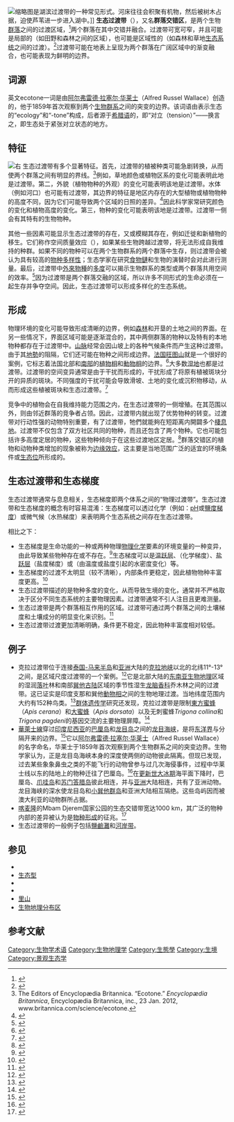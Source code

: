 {{NoteTA
| G1 = Ecology
}}
[[File:Blick_vom_Löns_Turm_HemmelsdorferSee_Ausfluss_aalbek.jpg|缩略图]]是湖滨过渡带的一种常见形式。河床往往会积聚有机物，然后被树木占据，迫使芦苇进一步进入湖中。]]
'''生态过渡带'''（{{Lang-en|ecotone}}），又名'''群落交错区'''，是两个生物[[群落|群落]]之间的过渡区域，<ref>{{Cite book|title=Species Diversity Patterns at Ecotones|first=Amanda|last=Senft|url=http://www.bio.unc.edu/faculty/peet/lab/theses/Senft_MS_2009.pdf|year=2009|format=Master's thesis|publisher=University of North Carolina|access-date=2021-04-11|archive-date=2011-09-30|archive-url=https://web.archive.org/web/20110930235343/http://www.bio.unc.edu/faculty/peet/lab/theses/Senft_MS_2009.pdf|dead-url=yes}}</ref>两个群落在其中交错并融合。过渡带可宽可窄，并且可能是局部的（如田野和森林之间的区域），也可能是区域性的（如森林和草地[[生态系统|生态系统]]之间的过渡）。<ref name="smith">{{Cite book|title=Ecology and Field Biology|url=https://archive.org/details/ecologyfieldbiol00robe|edition=2nd|first=Robert Leo|last=Smith|year=1974|publisher=Harper & Row|page=[https://archive.org/details/ecologyfieldbiol00robe/page/251 251]|isbn=978-0-06-500976-7}}</ref>过渡带可能在地表上呈现为两个群落在广阔区域中的渐变融合，也可能表现为鲜明的边界。

== 词源 ==
英文ecotone一词是由[[阿尔弗雷德·拉塞尔·华莱士|阿尔弗雷德·拉塞尔·华莱士]]（Alfred Russel Wallace）创造的，他于1859年首次观察到两个[[生物群系|生物群系]]之间的突变的边界。该词语由表示生态的“ecology”和“-tone”构成，后者源于[[希腊语|希腊语]]的{{Lang|el|tonos}}，即“对立（tension）”——换言之，即生态处于紧张对立状态的地方。

== 特征 ==
[[File:ÉcotoneLamiotCommons4.jpg|右]]
生态过渡带有多个显著特征。首先，过渡带的植被种类可能急剧转换，从而使两个群落之间有明显的界线。<ref>The Editors of Encyclopædia Britannica. “Ecotone.” ''Encyclopædia Britannica'', Encyclopædia Britannica, inc., 23 Jan. 2012, www.britannica.com/science/ecotone.</ref>例如，草地颜色或植物区系的变化可能表明此地是过渡带。第二，外貌（植物物种的外观）的变化可能表明该地是过渡带。水体（例如河口）也可能有过渡带，其边界的特征是地区内存在的大型植物或植物物种的高度不同，因为它们可能导致两个区域的日照的差异。<ref>{{Cite journal|title=Macrophytes, hydrology, and aquatic ecotones: A GIS-supported ecological survey|last=Janauer|first=G.A|journal=Aquatic Botany|issue=3–4|doi=10.1016/S0304-3770(97)00047-8|year=1997|volume=58|pages=379–91}}</ref>因此科学家常研究颜色的变化和植物高度的变化。第三，物种的变化可能表明该地是过渡带。过渡带一侧会有其特有的生物物种。

其他一些因素可能显示生态过渡带的存在，又或模糊其存在，例如迁徙和新植物的移生。它们称作空间质量效应（{{Lang|en|spatial mass effects}}），如果某些生物跨越过渡带，将无法形成自我维持的种群。如果不同的物种可以在两个生物群系的两个群落中生存，则过渡带会被认为具有较高的[[物种多样性|物种多样性]]；生态学家在研究[[食物鏈|食物鏈]]和生物的演替时会对此进行测量。最后，过渡带中[[外來物種|外來物種]]的[[多度|多度]]可以揭示生物群系的类型或两个群落共用空间的效率。<ref>{{Cite journal|title=Properties of ecotones: Evidence from five ecotones objectively determined from a coastal vegetation gradient|last=Walker|first=Susan|last2=Wilson|first2=J. Bastow|journal=Journal of Vegetation Science|issue=4|doi=10.1111/j.1654-1103.2003.tb02185.x|year=2003|volume=14|pages=579–90|last3=Steel|first3=John B|last4=Rapson|first4=G.L|last5=Smith|first5=Benjamin|last6=King|first6=Warren McG|last7=Cottam|first7=Yvette H|subscription=free}}</ref>因为过渡带是两个群落交融的区域，所以许多不同形式的生命必须在一起生存并争夺空间。因此，生态过渡带可以形成多样化的生态系统。

== 形成 ==
物理环境的变化可能导致形成清晰的边界，例如[[森林|森林]]和开垦的土地之间的界面。在另一些情况下，界面区域可能是逐渐混合的，其中两侧群落的物种以及特有的本地物种都存在于过渡带中。[[山脉|山脉]]经常会因山坡上的各种气候条件而产生这种过渡带。由于其[[地勢|地勢]]的阻隔，它们还可能在物种之间形成边界。[[法国|法国]][[旺图山|旺图山]]就是一个很好的案例，它标志着法国北部和[[法國南部|南部]]的[[植物相|植物相]]和[[動物相|動物相]]的边界。<ref>{{Cite journal|title=Fine Root Abundance and Dynamics of Stone Pine (''Pinus cembra'') at the Alpine Treeline Is Not Impaired by Self-shading|last=Kubisch|first=P|last2=Leuschner|first2=C|journal=Front Plant Sci|doi=10.3389/fpls.2017.00602|year=2017|volume=8|page=602|pmc=5395556|pmid=28469633|last3=Coners|first3=H|last4=Gruber|first4=A|last5=Hertel|first5=D}}</ref>大多数[[湿地|湿地]]也都是过渡带。过渡带的空间变异通常是由于干扰而形成的，干扰形成了将原有植被斑块分开的异质的斑块。不同强度的干扰可能会导致滑坡、土地的变化或沉积物移动，从而形成这些植被斑块和生态过渡带。<ref>{{Cite web |url=https://andrewsforest.oregonstate.edu/sites/default/files/lter/pubs/pdf/pub1056.pdf |title=存档副本 |access-date=2021-04-11 |archive-date=2017-08-09 |archive-url=https://web.archive.org/web/20170809155413/https://andrewsforest.oregonstate.edu/sites/default/files/lter/pubs/pdf/pub1056.pdf |dead-url=no }}</ref>

竞争中的植物会在自我维持能力范围之内，在生态过渡带的一侧增殖。在其范围以外，则由邻近群落的竞争者占领。因此，过渡带内就出现了优势物种的转变。过渡带对行动性强的动物特别重要，有了过渡带，牠們就能夠在短距离内開闢多个[[棲息地|棲息地]]。过渡带不仅包含了双方社区共同的物种，而且还包含了两个物种。它也可能包括许多高度定居的物种，这些物种倾向于在这些过渡地区定居。<ref name="smith">{{Cite book|title=Ecology and Field Biology|url=https://archive.org/details/ecologyfieldbiol00robe|edition=2nd|first=Robert Leo|last=Smith|year=1974|publisher=Harper & Row|page=[https://archive.org/details/ecologyfieldbiol00robe/page/251 251]|isbn=978-0-06-500976-7}}</ref>群落交错区的植物和动物种类增加的现象被称为[[边缘效应|边缘效应]]，这主要是当地范围广泛的适宜的环境条件或[[生态位|生态位]]所形成的。

== 生态过渡带和生态梯度 ==
生态过渡带通常与{{Link-en|生态梯度|ecoclines}}息息相关，生态梯度即两个体系之间的“物理过渡带”。生态过渡带和生态梯度的概念有时容易混淆：生态梯度可以透过化学（例如：[[PH值|pH]]或[[鹽度|鹽度]][[梯度|梯度]]）或微气候（水热梯度）来表明两个生态系统之间存在生态过渡带。

相比之下：

* 生态梯度是生命功能的一种或两种物理[[物理化学|物理化学]]要素的环境变量的一种变异，由此导致某些物种存在或不存在。<ref>{{Cite journal|title=Ecotones and ecoclines are different|last=Maarel|first=Eddy|journal=Journal of Vegetation Science|issue=1|doi=10.2307/3236065|year=1990|volume=1|pages=135–8|jstor=3236065}}</ref>生态梯度可以是[[温跃层|温跃层]]、{{Link-en|化变层|chemocline}}（化学梯度）、[[盐跃层|盐跃层]]（盐度梯度）或{{Link-en|密度跃层|pycnocline}}（由温度或盐度引起的水密度变化）等。
* 生态梯度的过渡不太明显（较不清晰），内部条件更稳定，因此植物物种丰富度更高。<ref name="jstor2845672">{{Cite journal|title=Ecotone Versus Ecocline: Vegetation Zonation and Dynamics Around a Small Reservoir in Tanzania|url=https://archive.org/details/sim_journal-of-biogeography_1993-03_20_2/page/209|last=Backeus|first=Ingvar|journal=Journal of Biogeography|issue=2|doi=10.2307/2845672|year=1993|volume=20|pages=209–18|jstor=2845672}}</ref>
* 生态过渡带描述的是物种多度的变化，从而导致生境的变化，通常并不严格取决于区分不同生态系统的主要物理因素。过渡带通常不引人注目且更难测量。
* 生态过渡带是两个群落相互作用的区域。过渡带可通过两个群落之间的土壤梯度和土壤成分的明显变化来识别。<ref>{{Cite journal|title=Ecotones as indicators: Boundary properties in wetland-woodland transition zones|last=Brownstein|first=G|last2=Johns|first2=C|journal=Community Ecology|issue=2|doi=10.1556/168.2015.16.2.11|year=2015|volume=16|pages=235–43|last3=Fletcher|first3=A|last4=Pritchard|first4=D|last5=Erskine|first5=P. D|subscription=free}}</ref>
* 生态过渡带过渡更加清晰明确，条件更不稳定，因此物种丰富度相对较低。

== 例子 ==

* 克拉过渡带位于连接[[马来半岛|泰国-马来半岛]]和[[亚洲|亚洲]]大陆的[[克拉地峡|克拉地峡]]以北的北纬11°-13°之间，是区域尺度过渡带的一个案例。<ref name="HoA2011">{{Cite book|doi=10.1007/978-3-642-16422-4_4|title=Honeybees of Asia|pages=69–93|year=2011|last=Smith|first=Deborah R|isbn=978-3-642-16421-7}}</ref>它是北部大陆的[[东南亚|东南亚]][[生物地理学|生物地理]]区域的湿润[[落葉植物|落叶]]林和南部[[巽他古陆|巽他古陆]]区域的季节性湿生[[龙脑香科|龙脑香科]]乔木林之间的过渡带。这已证实是印度支那和巽他[[動物相|動物相]]之间的生物地理过渡。当地纬度范围内大约有152种鸟类。<ref name="Hughes2003">{{Cite journal|title=The Indochinese-Sundaic faunal transition at the Isthmus of Kra: An analysis of resident forest bird species distributions|url=https://archive.org/details/sim_journal-of-biogeography_2003-04_30_4/page/569|last=Hughes|first=Jennifer B|last2=Round|first2=Philip D|journal=Journal of Biogeography|issue=4|doi=10.1046/j.1365-2699.2003.00847.x|year=2003|volume=30|pages=569–80|last3=Woodruff|first3=David S}}</ref>[[群体遗传学|群体遗传学]]研究还发现，克拉过渡带是限制[[東方蜜蜂|東方蜜蜂]]（''Apis cerana''）和[[大蜜蜂|大蜜蜂]]（''Apis dorsata''）以及无刺蜜蜂''Trigona collina''和''Trigona pagdeni''的基因交流的主要物理屏障。<ref name="Theeraapisakkun2010">{{Cite journal|title=Development of a species-diagnostic marker and its application for population genetics studies of the stingless bee Trigona collina in Thailand|last=Theeraapisakkun|first=M|last2=Klinbunga|first2=S|journal=Genetics and Molecular Research|issue=2|doi=10.4238/vol9-2gmr775|year=2010|volume=9|pages=919–30|pmid=20486087|last3=Sittipraneed|first3=S|subscription=free}}</ref>
* [[華萊士線|華萊士線]]穿过[[印度尼西亚|印度尼西亚]]的[[巴厘岛|巴厘岛]]和[[龙目岛|龙目岛]]之间的[[龙目海峡|龙目海峡]]，是将[[东洋界|东洋界]]与{{Link-en|华莱士区|Wallacea}}分隔开来的边界。<ref>{{Cite journal|title=Endogenous Gibbon Ape Leukemia Virus Identified in a Rodent (Melomys burtoni subsp.) from Wallacea (Indonesia)|last=Alfano|first=Niccolò|last2=Michaux|first2=Johan|journal=Journal of Virology|issue=18|doi=10.1128/JVI.00723-16|year=2016|volume=90|pages=8169–80|pmc=5008096|pmid=27384662|last3=Morand|first3=Serge|last4=Aplin|first4=Ken|last5=Tsangaras|first5=Kyriakos|last6=Löber|first6=Ulrike|last7=Fabre|first7=Pierre-Henri|last8=Fitriana|first8=Yuli|last9=Semiadi|first9=Gono}}</ref>它以[[阿尔弗雷德·拉塞尔·华莱士|阿尔弗雷德·拉塞尔·华莱士]]（Alfred Russel Wallace）的名字命名，华莱士于1859年首次观察到两个生物群系之间的突变边界。生物学家认为，正是龙目岛海峡本身的深度使两侧的动物彼此隔离。但现已发现，过去某些象象鼻虫之类的不能飞行的动物曾参与过几次海侵事件，过程中华莱士线以东的陆地上的物种迁往了巴厘岛。<ref>{{Cite journal|title=Multiple transgressions of Wallace's Line explain diversity of flightless Trigonopterus weevils on Bali|last=Tanzler|first=R|last2=Toussaint|first2=E. F. A|journal=Proceedings of the Royal Society B: Biological Sciences|issue=1782|doi=10.1098/rspb.2013.2528|year=2014|volume=281|pages=20132528|pmc=3973253|pmid=24648218|last3=Suhardjono|first3=Y. R|last4=Balke|first4=M|last5=Riedel|first5=A}}</ref>在[[更新世|更新世]][[大冰期|大冰期]]海平面下降时，巴厘岛、[[爪哇岛|爪哇岛]]和[[蘇門答臘|苏门答腊岛]]彼此相连，并与[[亚洲|亚洲]]大陆相连，共有了亚洲动物。龙目海峡的深水使龙目岛和[[小巽他群岛|小巽他群岛]]和亚洲大陆相互隔绝。这些岛屿因而被澳大利亚的动物群所占据。
* [[喀麦隆|喀麦隆]]的Mbam Djerem国家公园的生态交错带宽达1000 km，其广泛的物种内部的差异被认为是[[物种形成|物种形成]]的征兆。<ref>{{Cite magazine|last=Steve Nadis|date=11 June 2016|title=Life on the edge|magazine=New Scientist}}</ref>
* 生态过渡带的一般例子包括[[鹽鹼灘|鹽鹼灘]]和[[河岸带|河岸带]]。

== 参见 ==
{{portal|生态|生物学|環境}}

* {{Link-en|生态梯度|Cline (biology)}}
* [[生态型|生态型]]
* {{Link-en|系统发育生态位保守性|Phylogenetic niche conservatism}}
* {{Link-en|植物功能型|Plant functional type}}
* [[里山|里山]]
* [[生物地理分布区|生物地理分布区]]

== 参考文献 ==
{{Reflist}}

{{模型化生态系统|expanded=other}}

[[Category:生物学术语|Category:生物学术语]]
[[Category:生物地理学|Category:生物地理学]]
[[Category:生態學|Category:生態學]]
[[Category:生境|Category:生境]]
[[Category:景观生态学|Category:景观生态学]]
